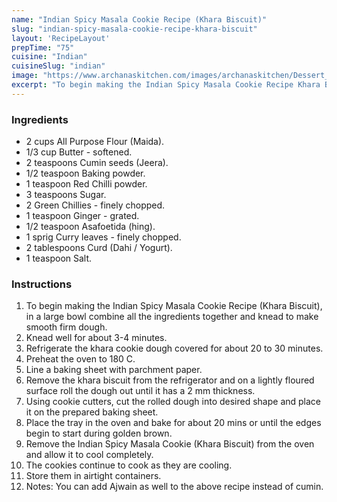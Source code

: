 ---
name: "Indian Spicy Masala Cookie Recipe (Khara Biscuit)"
slug: "indian-spicy-masala-cookie-recipe-khara-biscuit"
layout: 'RecipeLayout'
prepTime: "75"
cuisine: "Indian"
cuisineSlug: "indian"
image: "https://www.archanaskitchen.com/images/archanaskitchen/Dessert_Cookies/Indian_Spicy_Masala_Cookie_Recipe_Khara_Biscuit-1.jpg"
excerpt: "To begin making the Indian Spicy Masala Cookie Recipe Khara Biscuit, in a large bowl combine all the ingredients together  and knead to make smooth firm dough"
---

### Ingredients

- 2 cups All Purpose Flour (Maida).
- 1/3 cup Butter - softened.
- 2 teaspoons Cumin seeds (Jeera).
- 1/2 teaspoon Baking powder.
- 1 teaspoon Red Chilli powder.
- 3 teaspoons Sugar.
- 2 Green Chillies - finely chopped.
- 1 teaspoon Ginger - grated.
- 1/2 teaspoon Asafoetida (hing).
- 1 sprig Curry leaves - finely chopped.
- 2 tablespoons Curd (Dahi / Yogurt).
- 1 teaspoon Salt.

### Instructions

1. To begin making the Indian Spicy Masala Cookie Recipe (Khara Biscuit), in a large bowl combine all the ingredients together  and knead to make smooth firm dough.
1. Knead well for about 3-4 minutes.
1. Refrigerate the khara cookie dough covered for about 20 to 30 minutes.
1. Preheat the oven to 180 C.
1. Line a baking sheet with parchment paper.
1. Remove the khara biscuit from the refrigerator and on a lightly floured surface roll the dough out until it has a 2 mm thickness.
1. Using cookie cutters, cut the rolled dough into desired shape and place it on the prepared baking sheet.
1. Place the tray in the oven and bake for about 20 mins or until the edges begin to start during golden brown.
1. Remove the Indian Spicy Masala Cookie (Khara Biscuit) from the oven and allow it to cool completely.
1. The cookies continue to cook as they are cooling.
1. Store them in airtight containers.
1. Notes: You can add Ajwain as well to the above recipe instead of cumin.
